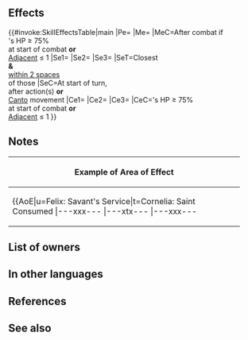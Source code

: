 {{Weapon Infobox
|tagid=SID_お茶会の警護の槍
|intID=4848
|image=wep_lc195
|exclusive=1
|weaponType=Lance
|cost=400
|might=16
|range=1
|cooldown=-2
|effect=Accelerates Special trigger (cooldown count-2; max cooldown count value cannot be reduced below 1).<br><br>At start of turn and after unit acts (if Canto triggers, after Canto), inflicts Spd/Def-7, 【Sabotage】, and【Discord】on closest foes and foes within 2 spaces of those foes through their next actions.<br><br>At start of combat, if foe's HP ≥ 75% or if number of allies adjacent to unit ≤ 1, grants bonus to unit's Atk/Spd/Def/Res = number of foes within 3 rows or 3 columns centered on unit × 3, + 5 (max 14), unit deals +X × 5 damage (excluding area-of-effect Specials), and reduces damage from foe's attacks by X × 3 during combat (excluding area-of-effect Specials; X = number of Bonus effects active on unit, excluding stat bonuses + number of Penalty effects active on foe, excluding stat penalties; max 5), and restores 7 HP to unit after combat.<br><br>【Sabotage】<br>Inflicts penalty on unit's Atk/Spd/Def/Res during combat = highest penalty on each stat between unit and allies within 2 spaces of unit through its next action. Calculates each stat penalty independently.<br><br>【Discord】<br>Inflicts Atk/Spd/Def/Res-X on unit during combat (X = 2 + number of allies within 2 spaces of unit; max 5) through its next action.
|required=Silver Lance
|properties=
}}
==Effects==
{{#invoke:SkillEffectsTable|main
|Pe={{Eft|Accelerates Special|2}}
|Me={{Eft|Heal|7}}
|MeC=After combat if<br>{{Tgt|Foe}}'s HP ≥ 75%<br>at start of combat '''or'''<br>[[Adjacent]] {{Tgt|Allies}} ≤ 1
|Se1={{Eft|Penalties|Spd/Def|7}}
|Se2={{SEt|Sabotage}}
|Se3={{SEt|Discord}}
|SeT=Closest {{Tgt|Foes}}<br>'''&''' {{Tgt|Foes}}<br>[[within 2 spaces]]<br>of those {{Tgt|Foes}}
|SeC=At start of turn,<br>after action(s) '''or'''<br>[[Canto]] movement
|Ce1={{Eft|Temporary buffs|Atk/Spd/Def/Res|3 x {{Tgt|Foes}} within<br>[[3 rows or 3 columns]]<br>centered on {{Tgt|Unit}}, + 5|max=14}}
|Ce2={{Eft|Damage Boost|5 x ({{Kp|Bonus}} effects<br>on {{Tgt|Unit}} '''&''' {{Kp|Penalty}}<br>effects on {{Tgt|Foe}})<br>(exc. {{SEt|Bonuses}} '''&''' {{SEt|Penalties}})|max=25}}
|Ce3={{Eft|Damage Reduction|3 x ({{Kp|Bonus}} effects<br>on {{Tgt|Unit}} '''&''' {{Kp|Penalty}}<br>effects on {{Tgt|Foe}})<br>(exc. {{SEt|Bonuses}} '''&''' {{SEt|Penalties}})|max=15}}
|CeC={{Tgt|Foe}}'s HP ≥ 75%<br>at start of combat '''or'''<br>[[Adjacent]] {{Tgt|Allies}} ≤ 1
}}
==Notes==
{{Penalties}}
{{Sabotage}}
{{Discord}}
{{Temporary buffs}}
{{FlatDamageBoost|X (max: 25)}}
{{FlatDamageReduction|X (max: 15)}}
{{EffectfromBonus|damage boost and damage reduction effects}}
{{EffectfromPenalty|damage boost and damage reduction effects}}
{{After combat healing}}
{|class="wikitable default mw-collapsible" 
!Example of Area of Effect
|-
|align="middle" style="max-width:450px;margin:auto"|{{AoE|u=Felix: Savant's Service|t=Cornelia: Saint Consumed
|---xxx---
|---xtx---
|---xxx---
|xxxxxxxxx
|xxxxuxxxx
|xxxxxxxxx
|---xxx---
|---xxx---
|---xxx---
}}
|}
==List of owners==
{{Skill Hero List}}
==In other languages==
{{OtherLanguages
|japanese=
|german=
|spanishEU=
|spanishLA=
|french=
|italian=
|chineseTW=
|portuguese=
}}
==References==
<references/>
==See also==
{{See also skills|cond=Description LIKE '%At start of turn and after unit acts%' AND Exclusive='1'}}
{{Weapons Navbox}}